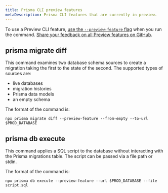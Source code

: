 ```yaml
---
title: Prisma CLI preview features
metaDescription: Prisma CLI features that are currently in preview.
---
```


<TopBlock>

To use a Preview CLI feature, [use the `--preview-feature` flag](./) when you run the command. [Share your feedback on all Preview features on GitHub](https://github.com/prisma/prisma/issues/3108).

</TopBlock>

## <inlinecode> prisma migrate diff </inlinecode>

This command examines two database schema sources to create a migration taking the first to the state of the second.
The supported types of sources are:

- live databases
- migration histories
- Prisma data models
- an empty schema

The format of the command is:

```terminal
npx prisma migrate diff --preview-feature --from-empty --to-url $PROD_DATABASE
```

## <inlinecode> prisma db execute </inlinecode>

This command applies a SQL script to the database without interacting with the Prisma migrations table. The script can be passed via a file path or stdin.

The format of the command is:

```terminal
npx prisma db execute --preview-feature --url $PROD_DATABASE --file script.sql
```
